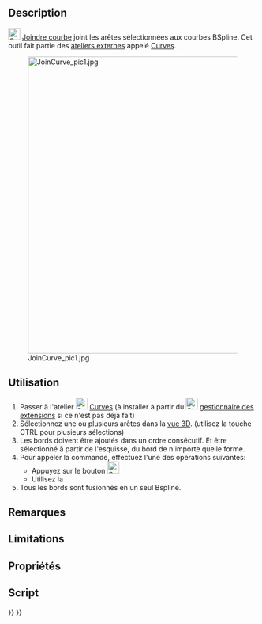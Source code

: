 <languages/>

{{Docnav/fr
|[[Curves_ExtendCurve/fr|Extension de courbe]]
|[[Curves_SplitCurve/fr|Séparateur courbe]]
|[[Curves_Workbench/fr|Atelier Curves]]
|IconL=Curves_ExtendCurve.svg
|IconR=Curves_SplitCurve.svg
|IconC=Curves_workbench_icon.svg
}}

{{GuiCommand/fr
|Name=Curves JoinCurve
|Name/fr=Curves Joindre courbe
|MenuLocation=Curves → Join Curves
|Workbenches=[[Curves_Workbench/fr|Curves]]
}}

==Description==

[[Image:Curves_JoinCurve.svg|24px]] [[Curves_JoinCurve/fr|Joindre courbe]] joint les arêtes sélectionnées aux courbes BSpline. Cet outil fait partie des [[External_workbenches/fr|ateliers externes]] appelé [[Curves_Workbench/fr|Curves]].

[[File:JoinCurve_pic1.jpg|600px]]

<span id="Usage"></span>
==Utilisation==

# Passer à l'atelier [[Image:Curves_workbench_icon.svg|24px]] [[Curves_Workbench/fr|Curves]] (à installer à partir du [[Image:Std_AddonMgr.svg|24px]] [[Std_AddonMgr/fr|gestionnaire des extensions]] si ce n'est pas déjà fait)
# Sélectionnez une ou plusieurs arêtes dans la [[3D_view/fr|vue 3D]]. (utilisez la touche CTRL pour plusieurs sélections)
# Les bords doivent être ajoutés dans un ordre consécutif. Et être sélectionné à partir de l'esquisse, du bord de n'importe quelle forme.
# Pour appeler la commande, effectuez l'une des opérations suivantes:
#* Appuyez sur le bouton [[Image:Curves_JoinCurve.svg|24px]]
#* Utilisez la {{MenuCommand|Curves → Join Curves}}
# Tous les bords sont fusionnés en un seul Bspline. 

<span id="Notes"></span>
==Remarques==


==Limitations==


<span id="Properties"></span>
==Propriétés==


<span id="Scripting"></span>
==Script==


{{Docnav/fr
|[[Curves_ExtendCurve/fr|Extension de courbe]]
|[[Curves_SplitCurve/fr|Séparateur courbe]]
|[[Curves_Workbench/fr|Atelier Curves]]
|IconL=Curves_ExtendCurve.svg
|IconR=Curves_SplitCurve.svg
|IconC=Curves_workbench_icon.svg
}}

{{Curves Tools navi{{#translation:}}}}
{{Userdocnavi{{#translation:}}}}